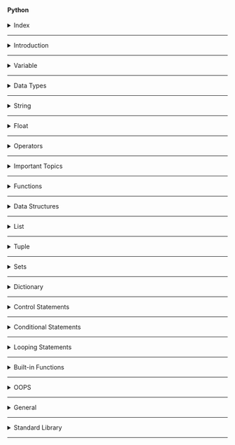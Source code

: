 #### Python

<details>
<summary>Index</summary>

### Index
* Introduction
* Variable
* Data Types
* String
* Float
* Operators
* Important Topics
* Functions
* Data Structures
* List
* Tuple
* Set
* Dictionary
* Control Statements
* Conditional Statements
* Looping Statements
* Built-in Functions
* OOPs
* General
* Standard Library
</details>

---

<details>
<summary>Introduction</summary>

### Introduction

##### Python
Python is an object-oriented programming language.  
we can create programs with minimal amount of code compare to the other programming languages like C++, Java. 

```Python 
print("Hello World")
```

* __Applications of Python__ : 
   - Web Applications
   - Artificial intelligence (AI)
   - Machine Learning (ML)
   - Backend Development, 
   - ...etc.

* __Features of Python__ :
   - Easy to Learn & Code
   - Open Source Programming Language
   - Object-Oriented Language
   - Dynamic Typed Language
   - Large Standard Library

##### Case sensitive
   - Python is case-sensitive language. 
   - It means uppercase letters and lowercase letters are different in Python.
   - Example : The __username__, __UserName__, and __userName__ are three different variables.


##### Comment
A __Comment__ is not executed.
Understanding the code easily after a long-term.


```Python 
# Single Line Comment

"""
Multiple Comment
Multiline Comment
"""

'''
Multiple Comment
Multiline Comment
'''

```

##### Output
```Python 
# print function => This is used to print the output
print("Hello World")   # Hello World
```

##### Input
```Python 
# input function => This is used to take input from the user

# user input always a string datatype
user_input = input()   # Hello World

# print function => This is used to print the output
print(user_input)   # Hello World
```

##### Dynamically Typed
* __Python__ is a dynamically typed language, which means there is no need to declare the type of a variable when we create it. Python itself checks and identifies the type of a variable based on the assigned value.

* Other programming languages like `C`, `C++`, `Java`, `Typescript`...etc are statically typed languages which means we must declare the type of the variable. we cannot change the data type of a variable during the execution of the program.

```Python 
x = 6
print(type(x))  # <class 'int'>

x = 'Ande Praveen' 
print(type(x))  # <class 'str'>
```

</details>

---

<details>
<summary>Variable</summary>

### Variable
Variables are like containers. we can use these containers to store data during program execution. we can mention a name for identify a particular container. So those named Containers are called variables. we can manipulate the data in the containers by reffering that variable name.

we can store different types of data in the containers. In programming languages, we have some categories in data.

Python supports various data types:
1. String 
2. Integer 
3. Float
4. Boolean
5. None

* we can assign a value to the variable with the help of assignment Operator( `=` ).

```Python 
my_variable = 10
```

values in the variables can be re-assigned.

```Python 
my_variable = 10
print(my_variable)  # 10

my_variable = "Ten"
print(my_variable)  # Ten
```

</details>

---

<details>
<summary>Data Types</summary>

### Datatypes
The datatype determines how the data can be used in the program.  
* For example, mathematical operations can be done on Integer and Float types of data.
1. String
2. Integer 
3. Float
4. Boolean
5. None

##### Datatype Checking
We can check datatype with `type()` built-in function.

```Python 
print((type(10)))  # <class 'int'>
```

##### String
A String is a stream of characters enclosed within quotes.

```Python 
my_string1 = "Hello World"
my_string2 ='some@example.com'
my_string3 ="1234"
```

##### Integer
Any number without a decimal point is called Integer datatype.  

`-3, -2, -1, 0, 1, 2, 3`

##### Float
Any number with a decimal point is called float datatype.

`3.14, 10.0, 0.5`

##### Boolean
If we have Only 2 possible options to select either `True` or `False`.  
python considered `True` and `False` are boolean values.

##### None
It is used to __no value__ or __nothing__.

```Python 
my_variable = None
```

##### Type Conversion
Converting the value from one datatype to another datatype is called Type Conversion.
* str()
* int()
* float()
* bool()
* list()
* tuple()
* set() 
* dict()

##### String to Integer
`int()` converts valid data of any type into integer.

```Python 
a = "5"
a = int(a)
print(type(a))  # <class 'int'>
print(a)  # 5
```

##### Integer to String
`str()` converts data of any type into a string.

```Python 
a = int(input())  # 2
b = int(input())  # 3
result = a + b
print("Sum: " + str(result))  # Sum: 5
```

##### Mutable vs Immutable
*  Immutable Data Types
   - values Cannot be modified after creation.		
   - Examples: `str`, `int`, `float`, `tuple`	
  
* Mutable Data Types
   - values Can be modified after creation also.
   - Examples: `list`, `set`, `dict`

##### Types of Variables
The scope of a variable is the region in which that variable can be accessed.
1. Local Variable
2. Global Variable

##### Local Variable 
If a variable is declared inside of a function then that type of variable is called Local Variable. 

we can access these Local Variables only within that particular block of code.

If the value of the local variable is modified in one function, then that changes are not reflected in another function.

we can convert a local variable to a global variable by using `global` keyword before the variable.

```Python 
def my_function():
    global my_variable
    my_variable = 10

# Call the function to set the value of my_variable
my_function()

# Now, you can print my_variable
print(my_variable)  # 10

```

##### Global Variables
If a variable is declared outside a function then that variable is called Global variable.

These Global Variables can be accessed at any part of the code including Functions also.

If the value of the global variable is modified inside a functionthen that changes are reflected in the rest of the program.

```Python 

global_variable = 10
print(global_variable)  # 10

```
</details>

---

<details>
<summary>String</summary>

### String 
A __String__ is a stream of characters enclosed within quotes.

##### String Methods
* Verification
   - `isdigit()`
   - `islower()`
   - `isupper()`
   - `isalpha()`
   - `isalnum()`
   - `startswith()`
   - `endswith()` 
* Conversion
   - `lower()`
   - `upper()`
   - `swapcase()`
* Updation
   - `strip()`
   - `replace()` 
   - `split()`
* Counting
  - `count()`
* Finding
  - `index()`  
    

##### __Verification__
##### isdigit()
Give `True` if all the characters in the string are digits. Otherwise, `False`.

```Python 
is_digit = "123".isdigit()
print(is_digit)  # True

is_digit = "123A".isdigit()
print(is_digit)  # False
```

##### islower()
Gives `True` if all letters in the string are in lowercase. Otherwise, `False` (If there is any uppercase letter).

```Python 
is_lower = "hello praveen@".islower()
print(is_lower)  # True

is_lower = "Hello Praveen@".islower()
print(is_lower)  # False
```

##### isupper()
Gives `True` if all letters in the string are in uppercase. Otherwise, `False` (If there is any lowercase letter).

```Python 
is_upper = "HELLO PRAVEEN!".isupper()
print(is_upper)  # True

is_upper = "Hello Praveen!".isupper()
print(is_upper)  # False
```

##### isalpha()
Gives `True` if all the characters in the string are only alphabet. Otherwise, `False` (lowercase or uppercase).

```Python 
is_alpha = "Praveen".isalpha()
print(is_alpha)  # True

is_alpha = "Praveen123@".isalpha()
print(is_alpha)  # False
```

##### isalnum()
Gives `True` if the string is alphanumeric (a letter or a number). Otherwise, `False`.

```Python 
is_alnum = "praveen123".isalnum()
print(is_alnum)  # True

is_alnum = "Praveen".isalnum()
print(is_alnum)  # True

is_alnum = "praveen123@".isalnum()
print(is_alnum)  # False
```

##### startswith()
Gives `True` if the string starts with the specified value. Otherwise, `False`.

```Python 
url = "https://www.google.com"
is_secure_url = url.startswith("https://")
print(is_secure_url)  # True
```

##### endswith()
Gives `True` if the string ends with the specified value. Otherwise, `False`.

```Python 
gmail_id = "example123@gmail.com"
is_gmail = "example@gmail.com".endswith("@gmail.com")
print(is_gmail)  # True
```

##### __Conversion__

##### lower()
Gives a new string by converting each letter of the given string to __lowercase__.

```Python 
name = "Ande Praveen"
lower_name = name.lower()
print(lower_name)  # ande praveen

name = "Ande Praveen@1"
lower_name = name.lower()
print(lower_name)  # ande praveen@1
```

##### upper()
Gives a new string by converting each letter of the given string to __uppercase__.

```Python 
name = "Ande Praveen"
upper_name = name.upper()
print(upper_name)  # ANDE PRAVEEN

name = "Ande Praveen@1"
upper_name = name.upper()
print(upper_name)  # ANDE PRAVEEN@1
```

##### swapcase()
Gives a new string after converting the uppercase letters to lowercase and vice-versa.

```Python 
swapped = "Ande Praveen".swapcase()
print(swapped)  # aNDE pRAVEEN
```

##### __Updation__

##### strip()
Removes all the leading and trailing spaces from a string.

```Python 
mobile = "  1234567890   "
mobile = mobile.strip()
print(mobile)  # 1234567890
```

```Python 
name = "Praveen."
name = name.strip(".")
print(name)  # Praveen
```

```Python 
name = ".,Praveen.,,  ."
name = name.strip(" ,.")
print(name)  # Praveen
```

##### replace()
Gives a new string after replacing all the occurences of the old string with the new string.

```Python 
sentence = "I am bad boy"
sentence = sentence.replace("bad", "good")
print(sentence)  # I am good boy
```

##### split() 
The `split()` splits a string into a list at every specified separator.If no separator is specified, the default separator is whitespace.

```Python 
nums = "1 2 3 4"
num_list = nums.split()
print(num_list)  # ['1', '2', '3', '4']  
```

```Python 
nums = "1,2,3,4"
num_list = nums.split(',')
print(num_list)  # ['1', '2', '3', '4'] 
```

##### __Counting__

##### count()
The `count()` method gives the number of times the specified string appears in the string.

```Python 
text = "Hello World"
letter_count = text.count("l")
print(letter_count)  # 3
```

##### __Finding__

##### index()
The `index()` method gives the index of first occurrence of the specified string.

```Python 
sentence = "I am very happy"
word_index = sentence.index("happy")  # 10
```

</details>

---

<details>
<summary>Float</summary>

### Float Methods

##### round()
`round()` Function Rounds the float value to the given number of decimal digits.

`rounded_number = round(number, digits)`

digits -> defines the number of decimal digits to be considered for rounding.

When digits not specified, the default value is 0.

```Python 
a = round(3.14159, 2)
print(a)  # 3.14

a = round(5.6777)
print(a)  # 6
```
</details>

---

<details>
<summary>Operators</summary>

### Operators

1. Assignment
   * `=`
2. Arithmetic
   * `+ - * /`
   * `%`  Modulus -> Remainder
   * `**` Exponent -> power
   * `//` Floor Division -> Quotient
3. Compound Assignment -> Assign to a Existed Variable
   * `+=   -=  *=   /=`
4. Conditionals
   * `==   !=   <   >   <=   >=`
5. Logical
   * The logical operators are used to perform logical operations on Boolean values. Gives `True` or `False` as a result.
     - `and` -> All the booleans are __True__
     - `or` -> Any one of the booleans is __True__
     - `not` -> It gives opposite of boolean

##### BODMAS
The standard order of evaluating an expression is __BODMAS__ rule.

1. Brackets (B)
1. Orders (O) -> Exponent
1. Division (D)
1. Multiplication (M)
1. Addition (A)
1. Subtraction (S)

`Expression: (5 * 2) + (3 * 4 + 4 / 2)`

* Step by Step Explanation
```Bash
(5 * 2) + (3 * 4 + 4 / 2)
(10) + (3 * 4 + 2)
(10) + (12 + 2)
(10) + (14)
24
```

</details>

---

<details>
<summary>Important Topics</summary>

### Important Topics
* Concatenation
* Repetition
* Indexing
* Membership Check
* String Format

##### Concatenation
Concatenation means Joining.  
we can do Concatenation with addition symbol `+`.
* String Concatenation is possible only with strings. 
* list concatenation is possible only with lists.

```Python 
# String Concatenation
a = "Hello" + " " + "World"
print(a)  # Hello World

# List Concatenation
list_a = [1, 2, 3]
list_b = [4, 5, 6]

final_list = list_a + list_b
print(final_list)  # [1, 2, 3, 4, 5, 6]
```

##### Repetition
we can do repetition with multiplication symbol `*`.

```Python 
# string repetition with '*' operator
a = "*" * 10
print(a)  # **********

# list repetition with '*' operator
a = [1, 2, 3] * 3
print(a)  # [1, 2, 3, 1, 2, 3, 1, 2, 3]
```

##### Indexing
Every Character/Item has two index values.
* Positive Indexing
   - Positive Index returns the nth character/Item from the start.
* Negative Indexing
   - Negative Index returns the nth character/Item from the end.

```Python 
# Indexing
# Index starts from 0

#  P  R  A  V  E  E  N
#  0  1  2  3  4  5  6  =>  Positive
# -7 -6 -5 -4 -3 -2 -1  =>  Negative

# String
my_name = "Ande Praveen"
print(my_name)  # Ande Praveen

# Positive Index
first_character = my_name[0]
print(first_character)  # A

# Negative Index
last_character = my_name[-1]
print(last_character)  # n

# List
numbers_list = [0, 1, 2, 3, 4, 5]
print(numbers_list)  # [0, 1, 2, 3, 4, 5]

# Positive Index
first_Item = numbers_list[0]
print(first_Item)  # 0

# Negative Index
last_item = numbers_list[-1]
print(last_item)  # 5
```

##### Membership Check
Membership gives `True` or `False`. 

```Python 
# Membership Check

"""
in
not in
"""

print("----string membership check-------")
word = "python"
is_part = "on" in word
print(is_part)  # True

word = "python"
is_part = "on" not in word
print(is_part)  # False

print("----list membership check-------")
my_list = [1, 2, 3, 4, 5]
is_part = 5 in my_list
print(is_part)  # True

my_list = [1, 2, 3, 4, 5]
is_part = 5 not in my_list
print(is_part)  # False

print("----tuple membership check-------")
my_tuple = (1, 2, 3, 4, 5)
is_part = 5 in my_tuple
print(is_part)  # True

print("-------")
my_tuple = (1, 2, 3, 4, 5)
is_part = 5 not in my_tuple
print(is_part)  # False

```

##### String Format
string formatting simplifies the concatenation.

```Python 
# string formatting

# without string formatting
name = "praveen"
age = 26
message = "my name is " + name + " and "+ " my age is " + str(age) + "."
print(message)   # my name is praveen and  my age is 26.

# with string formatting
name = "praveen"
age = 26
message = f"my name is {name} and my age is {age}."
print(message)  # my name is praveen and my age is 26.

```

##### Packing & Unpacking

```Python 

# Packing & Unpacking

"""
packing : 
In tuple packing, values separated by commas will be packed into a tuple.
"""
my_tuple = 1, 2, 3
print(my_tuple)  # (1, 2, 3)
print(type(my_tuple))  # <class 'tuple'>

a = 1,
print(a)  # (1,)
print(type(a))  # <class 'tuple'>

a, = 1,
print(a)  # 1
print(type(a))  # <class 'int'>


"""
unpacking :
values of any sequence can be directly assigned to variables.
number of variables in the left should match the length of sequence.
"""

my_tuple = ("R", "e", "d")
print(my_tuple)  # ('R', 'e', 'd')

# we must match the number of variable to number of items in sequence.
variable_1, variable_2, variable_3, = my_tuple
print(variable_1)  # R
print(variable_2)  # e
print(variable_3)  # d

```

##### Slicing

```Python 
# slicing

# String Slicing
# Obtaining a part of a string is called string slicing.

"""
variable_name[start_index:end_index]
starts from start_index and stops at end_index
end_index is not included in the slice
"""

string = "Hello World"
print(string)  # Hello World

print("-----string slicing-----")
sliced_part = string[6:11]
print(sliced_part)  # world

print("-----slicing to end------")
sliced_part = string[6:]
print(sliced_part)  # world

print("-----slicing from start------")
sliced_part = string[:5]
print(sliced_part)  # Hello

print("-------string slicing with negative indexing----")
sliced_part = string[-11:-6]
print(sliced_part)  # Hello

print("-------string slicing with Positive Indexing & Negative Indexing ----")
sliced_part = string[0:-6]
print(sliced_part)  # Hello

print("----reversing a string-------")
# -1 step will reverse the order of items in the string.
reversed_string = string[::-1]
print(reversed_string)  # dlroW olleH
```


```Python 

# Slicing
# List Slicing

numbers_list = [0, 1, 2, 3, 4, 5]
print(numbers_list)  # [0, 1, 2, 3, 4, 5]

print("------list slicing------")
sliced_part = numbers_list[1:3]
print(sliced_part)  # [1, 2]

print("-----slicing to end------")
sliced_part = numbers_list[3:]
print(sliced_part)  # [3, 4, 5]

print("-----slicing from start------")
sliced_part = numbers_list[:3]
print(sliced_part)  # [0, 1, 2]

print("------list slicing with negative indexing------")
sliced_part = numbers_list[-5:-1]
print(sliced_part)  # [1, 2, 3, 4]

print("------list slicing with Positive Indexing & Negative Indexing------")
sliced_part = numbers_list[1:-1]
print(sliced_part)  # [1, 2, 3, 4]

print("====== slicing with step size ======")

print("------slicing with positive step size-----")
# variable[start:end:positive_step]
sliced_part = numbers_list[1:5:2]
print(sliced_part)  # [1, 3]

print("----slicing with negative step size-------")
"""
variable[start:end:negative_step]
start index should be greater than end index.
start > end
"""
sliced_part = numbers_list[5:2:-1]
print(sliced_part)  # [5, 4, 3]

print("----reversing a list-------")
# -1 for step will reverse the order of items in the list.
reversed_list = numbers_list[::-1]
print(reversed_list)  # [1, 2, 3, 4, 5]

```

##### Case Style

```Python 
# case style

print("camelCase")  # camelCase
print("PascalCase")  # PascalCase
print("snake_case")  # snake_case

```

</details>

---

<details>
<summary>Functions</summary>

### Functions
A __Function__ is a block of reusable code to perform a specific action. Functions help us in using existing code without writing it every time when we need it. A Function is executed when calls it.

We can use the same code many times with different arguments, to produce different results.

A function can be defined using a keyword `def`. A function is uniquely identified by the function_name.

```python
# Function Definition
def greet():
    print("Hello")


# Function Calling
greet()  # Hello
greet()  # Hello
```

##### Function Arguments
We can pass values to a function using Arguments.

```Python 
# Function with Arguments

# Function Declaration
def greet(word):
    message = "Hello " + word
    print(message)


name = input()  # Praveen

# we can pass values to a function using an argument
# Function Calling
greet(word=name)  # Hello Praveen
```

```python
# Function declaration with return Keyword
def greet(word):
    return "Hello " + word


name = input()  # Praveen

output = greet(word=name)
print(output)  # Hello Praveen

```
##### Positional Arguments

```python
# Function declaration with return Keyword
def greet(greet, name):
    return greet + " " + name


my_greet = input()  # Hello
my_name = input()  # Praveen

output = greet(my_name, my_greet)
print(output)  # Hello Praveen

```

##### Providing default values
Default values indicate that the function argument will take that value if no argument value is passed during the function call.

```Python 
def greet(arg_1 = "Hi", arg_2 = "Ram"):
    print(arg_1 + " " + arg_2)


greeting = input()  # Hello
name = input()  # Teja

greet()  # Hi Ram
greet(greeting)  # Hello Ram
```

##### Recursion
A function calling itself is called Recursion.

```Python 
def factorial(n):  # Recursive Function
   if n == 1:  # Base Case
       return 1
   return n * factorial(n - 1)  # Recursion


num = int(input())  # 5
result = factorial(num)
print(result)  # 120
```

##### Lambda function 
A `lambda` function is an __anonymous__ function used for doing simple operations. __lambda__ functions can have any number of arguments, but can only have one expression.

The expression is executed and returned when the lambda function is called.
`lambda arguments: expression`

```Python 
mul = lambda x, y: x * y
print(mul(3, 7))  # 21
```

</details>

---

<details>
<summary>Data Structures</summary>

### Data Structures
Data Structures allow us to store and organize data efficiently.
This will allow us to easily access and perform operations on the data.

In Python, there are four built-in data structures :
* List
* Tuple
* Set
* Dictionary

1. Lists:
   - Ordered collection of data.
   - Mutable (can be modified after creation).
   - Enclosed within square brackets `[]`.
   - Example: `[1, 2, 3, 4, 5]`.
   - Allows duplicate elements.
   - Created using the `list()` function.

2. Tuples:
   - Ordered collection of data.
   - Immutable (cannot be modified after creation).
   - Enclosed within parentheses `()`.
   - Example: `(1, 2, 3, 4, 5)`.
   - Allows duplicate elements.
   - Created using the `tuple()` function.

3. Sets:
   - Unordered collection of data.
   - Mutable (can be modified after creation).
   - Enclosed within curly brackets `{}`.
   - Example: `{1, 2, 3, 4, 5}`.
   - Does not allow duplicate elements.
   - Created using the `set()` function.

4. Dictionaries:
   - Unordered collection of data that stores data in key-value pairs.
   - Mutable (can be modified after creation).
   - Enclosed within curly brackets `{}` in the form of key-value pairs.
   - Example: `{ 'a': 1, 'b': 2, 'c': 3, 'd': 4, 'e': 5 }`.
   - Does not allow duplicate keys.
   - Created using the `dict()` function.

</details>

---

<details>
<summary>List</summary>

### List
An Array holds an ordered collection of items.  
__List__ is the Mutable Data Structure.

![list](./Assets/04_Data_Structures/01_list/list.webp)

##### Creating a List
A List can be created by enclosing elements within [square] brackets where each item is separated by a comma.

```Python 
a = 2
list_a = [5, "Six", a, 8.2]

print(type(list_a))  # <class 'list'>
print(list_a)  # [5, "Six", a, 8.2]
```

##### List Methods

```Python 
# Data Structures
# list

"""
list methods:
-------------
append() => adds an element to the end of the list.
extend() => adds all the elements of the sequence to the end of the list.
insert() => element inserted to the list at specified index.

pop() => removes last element
remove() => removes the first matching element from the list
clear() => removes all the items from the list & it gives Empty List

index() => returns the index of first matching element from the list
count() => returns the number of elements with the specified value
len() => find number of items

sort() => arrange in ascending order
sorted() => it creates a new sorted list

join() => The `join()` takes all the items in a sequence of strings and joins them into one string.
` 
==============
"""

print("-----append()--------")
# my_list.append(value)
# adds an element to the end of the list.

my_list = [1, 2, 3, 4, 5]
print(my_list)  # [1, 2, 3, 4, 5]
add_element = "six"
my_list.append(add_element)
print(my_list)  # [1, 2, 3, 4, 5, 'six']

print("-------")

my_list = [1, 2, 3, 4, 5]
print(my_list)  # [1, 2, 3, 4, 5]
add_list = ["six", "seven"]
my_list.append(add_list)
print(my_list)  # [1, 2, 3, 4, 5, ['six', 'seven']]


print("-----extend()------")
# list_a.extend(list_b)
# adds all the elements of the sequence to the end of the list.

list_a = [1, 2, 3]
list_b = ["four", "five", "six"]
print(list_a)  # [1, 2, 3]
list_a.extend(list_b)
print(list_a)  # [1, 2, 3, 'four', 'five', 'six']

print("----insert()-----")
# my_list.insert(index, value)
# element inserted to the list at specified index.
my_list = [1, 2, 3, 4, 5]
print(my_list)  # [1, 2, 3, 4, 5]
add_element = "six"
my_list.insert(3, add_element)
print(my_list)  # [1, 2, 3, 'six', 4, 5]


print("-----pop()------")
# my_list.pop()
# removes last element and returns last element.
my_list = [1, 2, 3, 4, 5]
print(my_list)  # [1, 2, 3, 4, 5]
last_item = my_list.pop()
print(last_item)  # 5
print(my_list)  # [1, 2, 3, 4]

print("-----remove()------")
# my_list.remove(value)
# removes the first matching element from the list
my_list = [1, 2, 3, 2, 5]
print(my_list)  # [1, 2, 3, 2, 5]
my_list.remove(2)
print(my_list)  # [1, 3, 2, 5]



print("-----clear()-------")
# my_list.clear()
# removes all the items from the list
# it gives an empty list
my_list = [1, 2, 3, 4, 5]
print(my_list)  # [1, 2, 3, 4, 5]
my_list.clear()
print(my_list)  # []

print("------index()---")
# my_list.index(value)
# returns the index of first matching element from the list
my_list = [1, 2, 3, 3, 5]
print(my_list)  # [1, 2, 3, 3, 5]
index = my_list.index(3)
print(index)  # 2

print("-----count()--------")
# my_list.count(value)
# returns the number of elements with the specified value
my_list = [1, 2, 3, 3, 5]
print(my_list)  # [1, 2, 3, 3, 5]
counting = my_list.count(3)
print(counting)  # 2

print("---sort()------")
# my_list.sort()
# arrange in ascending order
my_list = [1, 4, 2, 8, 4, 6, 5]
print(my_list)  # [1, 4, 2, 8, 4, 6, 5]
my_list.sort()  # sort modifies the list
print(my_list)  # [1, 2, 4, 4, 5, 6, 8]

print("------sorted()-----")
# sorted() is a function
# it creates a new sorted list
my_list = [1, 4, 2, 8, 4, 6, 5]
print(my_list)  # [1, 4, 2, 8, 4, 6, 5]
sorted_list = sorted(my_list)
print(sorted_list)  # [1, 2, 4, 4, 5, 6, 8]
print(my_list)  # [1, 4, 2, 8, 4, 6, 5]

print("-----copy of list--------")
my_list = [1, 2, 3, 4, 5]
print(my_list)  # [1, 2, 3, 4, 5]
print(id(my_list))  # 2143112213184
copy_list = my_list.copy()
print(copy_list)  # [1, 2, 3, 4, 5]
print(id(copy_list))  # 2143112510720

print("----")
my_list = [1, 2, 3, 4, 5]
print(my_list)  # [1, 2, 3, 4, 5]
print(id(my_list))   # 2143112147392
copy_list = my_list.copy()
copy_list[0] = 0
my_list[4] = 7
print(my_list)  # [1, 2, 3, 4, 7]
print(copy_list)  # [0, 2, 3, 4, 5]
print(id(copy_list))  # 2143112213184

print("====================")
```

```Python 
# Data Structures
# List


"""
list holds an ordered sequence of items.
list is a mutable

"""

print("-----converting to list-------")
# list(sequence)
# takes a sequence and converts it into list
name = "praveen"
print(name)  # praveen
characters_list = list(name)
print(characters_list)  # ['p', 'r', 'a', 'v', 'e', 'e', 'n']

print("----list item updation-------")
# mylist[index] = value
my_list = [0, 1, 2, 3, 4, 5]
print(my_list)  # [0, 1, 2, 3, 4, 5]
my_list[3] = "Three"
print(my_list)  # [0, 1, 2, 'Three', 4, 5]


print("----length of list-------")
list_length = len(my_list)
print(list_length)  # 6
```

##### join() 
The `join()` takes all the items in a sequence of strings and joins them into one string.

`sentence = "joiner".join(sequence)`

```Python 
list_a = ['Python', 'is', 'a', 'programming', 'language']
string_a = " ".join(list_a)
print(string_a)  # Python is a programming language
```

##### reverse a List
Reversing a list using `reverse()` method

The `reverse()` method can be used to reverse a List. It updates the original list.

```Python 
week_days = ['Monday', 'Tuesday', 'Wednesday']
week_days.reverse()

print(week_days)  # ['Wednesday', 'Tuesday', 'Monday']
```

##### Remove
remove is a method that is used to remove the first occurrence of a specified value from a list. If the specified value is not found, it raises a ValueError.

```Python 
list = [1, 2, 3, 2]
list.remove(2)

print(list) # [1,3,2]
```


```Python 
# remove all 2's
my_list = [1, 2, 3, 2, 5]

while 2 in my_list:
    my_list.remove(2)

print(my_list)  # [1,3,5]
```

##### del 
we can delete a variable.  
`del` is a statement that is used to delete an item at a specific index from a list. If the specified index does not exist, it raises an IndexError. 
```Python 
my_list = [1, 2, 3, 2]
del my_list[1]

del my_list

```

It is recommended to use `remove` when you want to remove an item by its value and `del` when you want to remove an item by its index.

##### Shallow Copy
A shallow `copy` creates a new object which stores the reference of the original elements.

```Python 

original_list = [1, 2, 3, 4, 5]

# Copy Method
shallow_copy = original_list.copy()

# Slicing
shallow_copy = original_list[:]

# List Constructor
shallow_copy = list(original_list)

```

##### Deep Copy
A `deepcopy` creates a new object and recursively adds the copies of nested objects present in the original elements. 

```Python 
from copy import copy, deepcopy

original_list = [1, [2, 3], 4]

shallow_copy = copy(original_list)
deep_copy = deepcopy(original_list)

# Modify the shallow copy
shallow_copy[0] = 100
shallow_copy[1][0] = 200

# Modify the deep copy
deep_copy[0] = 1000
deep_copy[1][0] = 2000

print(original_list)  # [100, [200, 3], 4]
print(shallow_copy)  # [100, [200, 3], 4]
print(deep_copy)     # [1000, [2000, 3], 4]

```
</details>

---

<details>
<summary>Tuple</summary>

### Tuple
A __tuple__ holds an ordered collection of items. A tuple is an immutable object, i.e. we cannot change the items of the tuple after creation. we can use Read-Only purpose.

##### Creating a Tuple
* Created by enclosing elements within (round) brackets.
* Each item is separated by a comma.

```Python 
# Data Structures
# tuples

"""
It holds an ordered sequence of items.
tuple is immutable object.
tuples doesn't support modification.
we can use the tuple items.

operations done on tuples :
 len()
 iterating
 slicing
 extended slicing
"""

print("----creating a tuple-------")
# create a tuple by enclosing within (round) brackets.
# brackets are optional while creating tuples.
a = "variable"
my_tuple = (a, 1, 2.43, "three", True)
print(my_tuple)  # ('variable', 1, 2.43, 'three', True)
print(type(my_tuple))  # <class 'tuple'>

print("---single item tuple-----")
my_tuple = (26,)
print(my_tuple)  # (26,)
print(type(my_tuple))  # <class 'tuple'>

print("---accessing tuple elements-----")
# accessing tuple elements is also similar to string and list accessing.
my_tuple = (a, 1, 2.43, "three", True)
print(my_tuple[3])  # three

print("---tuples doesn't support modification----")
my_tuple = (a, 1, 2.43, "three", True)
# my_tuple[3] = "four"  # Tuples don't support item assignment


print("------converting string to tuple-------")
# tuple(sequence)
color = "Red"
print(color)  # Red
color_tuple = tuple(color)
print(color_tuple)  # ('R', 'e', 'd')


print("------converting list to tuple-------")
my_list = [1, 2.43, "three", True]
print(my_list)  # [1, 2.43, 'three', True]
my_tuple = tuple(my_list)
print(my_tuple)  # (1, 2.43, 'three', True)

print("==================")

```
</details>

---

<details>
<summary>Sets</summary>

### Sets 
Sets are the unordered collection of items.  
* Sets contain unique elements (no duplicates)
* Set is mutable data structure.

##### Creating a Set
- Created by enclosing elements within `{curly}` brackets.
- Each item is separated by a comma.
- Set items need not be in the same order as defined.

```Python 
a = 2
set_a = {5, "Six", a, 8.2}
print(type(set_a))  # <class 'set'>
print(set_a)  # {5, "Six", 2, 8.2}
```

```Python 
set_a = {"a", "b", "c", "a"}
print(set_a)  # {'b', 'a', 'c'}  # set removes the duplicates
```

```Python 
# Datastructures
# set

"""
unordered collections of items
every set element is unique.
every set element must be immutable.
As `list` is mutable, Set cannot have list as an item.
set contains unique elements.
"""

print("----creating a set --------")
# A set is created by enclosing elements within `{curly}` brackets.
# Each item is separated by a comma.
variable = 26
my_set = {variable, 1, 3.14, "string", True}
# set items are unordered items.
print(my_set)  # {1, 26, 3.14, 'string'}
print(type(my_set))  # <class 'set'>

print("---set items are unique items-----")
# set contains unique elements.
# no duplicate items
# set removes the duplicate elements.
my_set = {1, 2, 2, 3, 3, 3}
print(my_set)  # {1, 2, 3}

print("-------immutable items----")
# my_set = {1,  2, [3, 4]}  # Error
# print(my_set)

my_set = {1,  2, (2, 4)}  # No Error
print(my_set)  # {1, 2, (2, 4)}

print("-----creating empty set-----")
empty_set = set()
print(empty_set)  # set()
print(type(empty_set))  # <class 'set'>

print("------converting to set-----")
# set(sequence) takes any sequence as argument and converts to set, avoiding duplicates.
print("-----list to set-----")
my_list = [1, 2, 2, 3, 3, 3, 4, 4, 4, 4]
print(my_list)  # [1, 2, 2, 3, 3, 3, 4, 4, 4, 4]
print(type(my_list))  # <class 'list'>

my_set = set(my_list)
print(my_set)  # {1, 2, 3, 4}
print(type(my_set))  # <class 'set'>

print("-----string to set-----")

string = "apple"
print(string)  # apple
print(type(string))  # <class 'str'>

my_set = set(string)
print(my_set)  # {'a', 'l', 'e', 'p'}
print(type(my_set))  # <class 'set'>

print("-----tuple to set-----")
my_tuple = (1, 2, 2, 3, 3, 3, 4, 4, 4, 4)
print(my_tuple)  # (1, 2, 2, 3, 3, 3, 4, 4, 4, 4)
print(type(my_tuple))  # <class 'tuple'>

my_set = set(my_tuple)
print(my_set)  # {1, 2, 3, 4}
print(type(my_set))  # <class 'set'>

print("------accessing items--------")
# as sets are unordered, we cannot access or change an item of a set.
# we cannot do indexing and slicing

print("=========== set methods ==========")

'''
add()
update()
discard()
remove()
'''

print("---adding items------")

print("-----adding single item------")
# adds the item to the set, if  the item is not present already.
# my_set.add(value)
my_set = {1, 2, 3, 4}
print(my_set)  # {1, 2, 3, 4}
add_item = 5
my_set.add(add_item)
print(my_set)  # {1, 2, 3, 4, 5}

print("----------adding multiple items----------")
# add multiple items to the set.
# my_set.update(sequence)
my_set = {1, 2, 3, 4}
print(my_set)  # {1, 2, 3, 4}
add_list = [5, 6, 7, 7, 7, 6]
my_set.update(add_list)
print(my_set)  # {1, 2, 3, 4, 5, 6, 7}


print("-------removing a specific item--------")
print("----discard()-----")
# takes a single value and removes if present.
# if not present gives No error
# my_set.discard(value)
my_set = {1, 2, 3, 4, 5, 6, 7}
print(my_set)  # {1, 2, 3, 4, 5, 6, 7}
remove_item = 3
my_set.discard(remove_item)
print(my_set)  # {1, 2, 4, 5, 6, 7}

print("-------remove()-------")
# takes a single value and removes if present.
# if not present gives an error
# my_set.remove(value)
my_set = {1, 2, 3, 4, 5, 6, 7}
print(my_set)  # {1, 2, 3, 4, 5, 6, 7}
remove_item = 3
my_set.remove(remove_item)
# remove_item = 8
# my_set.remove(remove_item) # gives an error
print(my_set)  # {1, 2, 4, 5, 6, 7}


print("-------operations on sets-----")
# clear
# len
# membership check

print("----membership check------")
my_set = {1, 2, 3, 4, 5, 6, 7}
print(my_set)  # {1, 2, 3, 4, 5, 6, 7}
is_part = 3 in my_set
print(is_part)  # True
is_part = 8 in my_set
print(is_part)  # False

```

##### Set Operations

```Python 
# Data structures
# set

print("-----set operations-------")
"""
union  => |
intersection => &
difference => -
symmetric_difference => ^
"""

print("------union-----")
# union of two sets is a set containing all elements of both sets.
# set_a | set_b
# set_a.union(sequence)
print("-----|--------")
set_a = {1, 2, 3, 4}
set_b = {3, 4, 5, 6}
union_set = set_a | set_b
print(union_set)  # {1, 2, 3, 4, 5, 6}

print("-----union()--------")
# union() converts sequence to a set, and performs the union.
set_a = {1, 2, 3, 4}
set_b = [3, 4, 5, 6]
union_set = set_a.union(set_b)
print(union_set)  # {1, 2, 3, 4, 5, 6}

print("----intersection------")
# intersection of two sets is a set containing common elements of both sets.
# set_a & sety_b
# set_a.intersection(sequence)
print("---------&--------")
set_a = {1, 2, 3, 4}
set_b = {3, 4, 5, 6}
common_set = set_a & set_b
print(common_set)  # {3, 4}

print("-----intersection()--------")
# intersection() converts sequence to a set, and performs the union.
set_a = {1, 2, 3, 4}
set_b = [3, 4, 5, 6]
common_set = set_a.intersection(set_b)
print(common_set)  # {3, 4}

print("-------difference------")
# difference of two sets is a set containing all the elements in the first set but not second.
# set_a - sety_b
# set_a.difference(sequence)
print("--------- - --------")
set_a = {1, 2, 3, 4}
set_b = {3, 4, 5, 6}
difference_set = set_a - set_b
print(difference_set)  # {1, 2}

print("-----difference()--------")
# difference() converts sequence to a set, and performs the difference.
set_a = {1, 2, 3, 4}
set_b = [3, 4, 5, 6]
difference_set = set_a.difference(set_b)
print(difference_set)  # {1, 2}

print("-----symmetric_difference------")
# symmetric_difference of two sets is a set containing all elements which are not common to both sets.
# set_a ^ sety_b
# set_a.symmetric_difference(sequence)

print("--------- ^ --------")
set_a = {1, 2, 3, 4}
set_b = {3, 4, 5, 6}
symmetric_difference_set = set_a ^ set_b
print(symmetric_difference_set)  # {1, 2, 5, 6}

print("-----symmetric_difference()--------")
# symmetric_difference() converts sequence to a set, and performs the symmetric_difference.
set_a = {1, 2, 3, 4}
set_b = [3, 4, 5, 6]
symmetric_difference_set = set_a.symmetric_difference(set_b)
print(symmetric_difference_set)  # {1, 2, 5, 6}


print("-------set comparisons------")
# set comparisons are used to validate whether one set is fully exists within another.
# issubset()
# issuperset()
# isdisjoint()

print("-------subset--------")
# set_2.issubset(set_1)
# It returns True if all elements of second set are in  first set, else False.

set_1 = {1, 2, 3, 4, 5}
set_2 = {1, 2}
is_subset = set_2.issubset(set_1)
print(is_subset)  # True

print("-------superset--------")
# set_1.issuperset(set_2)
# It returns True if all elements of second set are in  first set, else False.

set_2 = {1, 2, 3, 4, 5}
set_1 = {1, 2}
is_superset = set_2.issuperset(set_1)
print(is_superset)  # True

print("-------disjoint--------")
# set_1.isdisjoint(set_2)
# It returns True when no common elements, else False.

set_1 = {1, 2, 3, 4}
set_2 = {5, 6, 7, 8}
is_disjoint = set_2.isdisjoint(set_1)
print(is_disjoint)  # True

set_1 = {1, 2, 3, 4, 5}
set_2 = {5, 6, 7, 8}
is_disjoint = set_2.isdisjoint(set_1)
print(is_disjoint)  # False

print("=================")

```

</details>

---

<details>
<summary>Dictionary</summary>

### Dictionary
A Dictionary is an unordered collection of items. Every dictionary item is a __Key-Value__ pair.  

##### create a Dictionary:  
* A dictionary is created by enclosing items within `{curly}` brackets.
* Each item in the dictionary has a Key-Value pair separated by a comma.

```Python 
dict_a = {
  "name": "Teja",
  "age": 15
}
```

```Python 
# Data structures
# dictionaries

"""
unordered collection of items
every dictionary item is a key-value pair.
"""

print("-------creating a dictionary-----")
# dictionary is created by enclosing items within {curly} brackets.
# each item in dictionary has a key-value pair separated by a comma.

my_dictionary = {"name": "praveen",
                 "age": 26,
                 "gmail": "praveenande84@gmail.com"}
print(my_dictionary)  # {'name': 'praveen', 'age': 26, 'gmail': 'praveenande84@gmail.com'}
print(type(my_dictionary))  # <class 'dict'>

print("---immutable keys---")
# dictionary keys must be immutable and must be unique.
# values can be any datatype and can repeat.

print("---creating empty dictionary-----")
empty_dictionary = {}
print(empty_dictionary)  # {}
print(type(empty_dictionary))  # <class 'dict'>

print("---------")
empty_dictionary = dict()
print(empty_dictionary)  # {}
print(type(empty_dictionary))  # <class 'dict'>

print("------accessing dictionary items------")
# to access the items in dictionary, we use [square] bracket along with the key to obtain its value.

print("-----accessing items----")
print("----get()----")
# The get() method returns None if the key is not found.
# my_dictionary.get("key")
my_dictionary = {"name": "praveen",
                 "age": 26,
                 "gmail": "praveenande84@gmail.com"}
print(my_dictionary)  # {'name': 'praveen', 'age': 26, 'gmail': 'praveenande84@gmail.com'}
print(my_dictionary.get("salary"))  # None

print("-----use [square] brackets-----")
# when we use the square brackets [] to access the key-value, keyError is raised in case key is not found in the dictionary.
my_dictionary = {"name": "praveen",
                 "age": 26,
                 "gmail": "praveenande84@gmail.com"}
print(my_dictionary)  # {'name': 'praveen', 'age': 26, 'gmail': 'praveenande84@gmail.com'}
# print(my_dictionary["salary"]) # KeyError: 'salary'
print(my_dictionary["name"])  # praveen

print("----membership check-------")
# check if the given key exists
my_dictionary = {"name": "praveen",
                 "age": 26,
                 "gmail": "praveenande84@gmail.com"}
print(my_dictionary)  # {'name': 'praveen', 'age': 26, 'gmail': 'praveenande84@gmail.com'}
result = "name" in my_dictionary
print(result)  # True

print("------operations on dictionary-------")
# we can update a dictionary :
# 1) Adding a key-value pair
# 2) modifying existing items
# 3) deleting existing items

print("-----adding a key-value pair------")
# my_dictionary["key"] = value
my_dictionary = {"name": "praveen",
                 "age": 26,
                 "gmail": "praveenande84@gmail.com"}
print(my_dictionary)  # {'name': 'praveen', 'age': 26, 'gmail': 'praveenande84@gmail.com'}
my_dictionary["salary"] = 83000
print(my_dictionary)  # {'name': 'praveen', 'age': 26, 'gmail': 'praveenande84@gmail.com', 'salary': 83000}


print("---------modifying existing items-------")
# as dictionaries are mutable, we can modify the values of the keys.
my_dictionary = {"name": "praveen",
                 "age": 26,
                 "gmail": "praveenande84@gmail.com"}
print(my_dictionary)  # {'name': 'praveen', 'age': 26, 'gmail': 'praveenande84@gmail.com'}
my_dictionary["age"] = 24
print(my_dictionary)  # {'name': 'praveen', 'age': 24, 'gmail': 'praveenande84@gmail.com'}


print("----deleting an existing items---------")
# we can use del keyword to remove individual items or the entire dictionary itself.
my_dictionary = {"name": "praveen",
                 "age": 26,
                 "gmail": "praveenande84@gmail.com"}
print(my_dictionary)  # {'name': 'praveen', 'age': 26, 'gmail': 'praveenande84@gmail.com'}
del my_dictionary["gmail"]
print(my_dictionary)  # {'name': 'praveen', 'age': 26}

print("-------dictionary views------")
print("------dictionary methods---------")
# keys()
# value()
# items()

print("-----keys------")
# my_dictionary.keys()
# keys() method returns a view object that displays a list of all the keys in the dictionary.
my_dictionary = {"name": "praveen",
                 "age": 26,
                 "gmail": "praveenande84@gmail.com"}
print(my_dictionary)  # {'name': 'praveen', 'age': 26, 'gmail': 'praveenande84@gmail.com'}
print(my_dictionary.keys())  # dict_keys(['name', 'age', 'gmail'])


print("-----values------")
# my_dictionary.values()
# values() method returns a view object that displays a list of all the values in the dictionary.
my_dictionary = {"name": "praveen",
                 "age": 26,
                 "gmail": "praveenande84@gmail.com"}
print(my_dictionary)  # {'name': 'praveen', 'age': 26, 'gmail': 'praveenande84@gmail.com'}
print(my_dictionary.values())  # dict_values(['praveen', 26, 'praveenande84@gmail.com'])


print("-----items------")
# my_dictionary.items()
# items() method returns a view object that displays a list of dictionary's key-value tuple pairs.
my_dictionary = {"name": "praveen",
                 "age": 26,
                 "gmail": "praveenande84@gmail.com"}
print(my_dictionary)  # {'name': 'praveen', 'age': 26, 'gmail': 'praveenande84@gmail.com'}
print(my_dictionary.items())  # dict_items([('name', 'praveen'), ('age', 26), ('gmail', 'praveenande84@gmail.com')])


print("----iterating over dictionary views------")
my_dictionary = {"name": "praveen",
                 "age": 26,
                 "gmail": "praveenande84@gmail.com"}

for key in my_dictionary.keys():
    print(key)

print("-----dictionary to list-----")
my_dictionary = {"name": "praveen",
                 "age": 26,
                 "gmail": "praveenande84@gmail.com"}
print(my_dictionary)  # {'name': 'praveen', 'age': 26, 'gmail': 'praveenande84@gmail.com'}
keys_list = list(my_dictionary.keys())
print(keys_list)  # ['name', 'age', 'gmail']
values_list = list(my_dictionary.values())
print(values_list)  # ['praveen', 26, 'praveenande84@gmail.com']
items_list = list(my_dictionary.items())
print(items_list)  # [('name', 'praveen'), ('age', 26), ('gmail', 'praveenande84@gmail.com')]


print("-----dictionary view objects---")
# keys(), values(), items() are called dictionary views as they provide a dynamic view on the dictionary's items.
my_dictionary = {"name": "praveen",
                 "age": 26,
                 "gmail": "praveenande84@gmail.com"}

print(my_dictionary)  # {'name': 'praveen', 'age': 26, 'gmail': 'praveenande84@gmail.com'}
keys_view = my_dictionary.keys()
print(keys_view)  # dict_keys(['name', 'age', 'gmail'])
my_dictionary["salary"] = 86000
print(keys_view)  # dict_keys(['name', 'age', 'gmail', 'salary'])


print("----converting to dictionary------")
# dict(sequence)  takes any number of key-value pairs and converts to dictionary.

my_list = [('name', 'praveen'),
           ['age', 26],
           ('gmail', 'praveenande84@gmail.com'),
           ['salary', 86000]]
print(my_list)  # [('name', 'praveen'), ['age', 26], ('gmail', 'praveenande84@gmail.com'), ['salary', 86000]]
print(type(my_list))  # <class 'list'>

my_dictionary = dict(my_list)
print(my_dictionary)  # {'name': 'praveen', 'age': 26, 'gmail': 'praveenande84@gmail.com', 'salary': 86000}
print(type(my_dictionary))  # <class 'dict'>


print("--------dictionary keys must be mutable----")
# string => "name"
# integer => 26
# float => 3.14
# tuple => (1, 2)


print("-------working with dictionary------")
print("----dictionary methods-----")
# copy()
# get()
# update()


print("-----copy of dictionary----")
my_dictionary = {"name": "praveen",
                 "age": 26,
                 "gmail": "praveenande84@gmail.com"}

copy_dictionary = my_dictionary.copy()

print(id(my_dictionary))  # 1985503557888
print(id(copy_dictionary))  # 1985504018560


print("-----update of dictionary----")
# We can combine two dictionaries using update() method.

dict_1 = {'a': 1, 'b': 2}
dict_2 = {'c': 3, 'd': 4}

dict_1.update(dict_2)
print(dict_1)  # {'a': 1, 'b': 2, 'c': 3, 'd' : 4}


print("-----operations on dictionaries-----")
# len
# clear
# membership check

print("-----membership check-----")
my_dictionary = {"name": "praveen",
                 "age": 26,
                 "gmail": "praveenande84@gmail.com"}
print(my_dictionary)  # {'name': 'praveen', 'age': 26, 'gmail': 'praveenande84@gmail.com'}
if "name" in my_dictionary:
    print(True)
else:
    print(False)

my_dictionary.clear()
print(my_dictionary)  # {}


print("----iterating-------")
# we cannot add or remove dictionary keys while iterating the dictionary.
my_dictionary = {"name": "praveen",
                 "age": 26,
                 "gmail": "praveenande84@gmail.com"}
print(my_dictionary)  # {'name': 'praveen', 'age': 26, 'gmail': 'praveenande84@gmail.com'}

for key in my_dictionary.keys():
    if key == "name":
        #  del my_dictionary[key]
        pass
print(my_dictionary)  # {'name': 'praveen', 'age': 26, 'gmail': 'praveenande84@gmail.com'}

print("===================")

```

</details>

---

<details>
<summary>Control Statements</summary>

### Control Statements
1. Conditional Statements
2. Looping Statements
</details>

---
<details>
<summary>Conditional Statements</summary>

### Conditional Statements
The Conditional Statement allows you to execute a block of code based on a condition.
1. if
2. elif
3. else


* __if__
   - The Conditional Statement allows you to execute a block of code only when a specific condition is True.
   ![if statement](./Assets/02_Conditional_Statements/if.jpg)  


   ```Python 
   # Conditional Statements
   # if condition
   age = 27
   if (age < 30):
      print("Yes, His age is below 30 years")  # Yes, His age is below 30 years
   ```
* __if-else__
   - When `If-Else` conditional statement is used, the Else block of code executes if the `if` condition is `False`.
   ![if-else statement](./Assets/02_Conditional_Statements/if-else.jpg)  

   ```Python 
      
   # Conditional Statements
   # if-else condition

   age = 35

   if (age < 30):
      print("Yes, His age is below 30 years")

  else:
      print("Yes, His age is above 30 years")  # Yes, His age is above 30 years
   ```

* __if-elif-else__
   - Incase `if` condition is not satisfy then `elif` condition will be checked. 
    
   - ![elif](./Assets/02_Conditional_Statements/if-elif-else.PNG)

```Python 
   # Conditional Statements

#elif condition

condition_1 = True
condition_2 = True
condition_3 = True

if (condition_1):
    print("Yes, Condition 1 is True")  # Yes, Condition 1 is True
elif (condition_2):
    print("Yes, Condition 2 is True")
elif (condition_3):
    print("Yes, Condition 3 is True")
else:
    print("All conditions are False")
``` 

</details>

---

<details>
<summary>Looping Statements</summary>

### Looping Statements
Loops allow us to execute a block of code several times. 

The loops in Python are:
* While Loop
* For Loop

##### while Loop
While loop allows us to execute a block of code several times as long as the condition is `True`.

![while loop](./Assets/03_looping_statements/while.jpg)
```Python 

# while
output = 0
counter = 0  # initialization
while counter < 3:  # termination_condition
    output = output + 1  # block of code
    print(output)
    counter += 1  # Updation

print("End")

```

```Bash 
2
End
```

An infinite loop occurs when the condition always evaluates to `True` i.e. incorrect termination condition.

```Python  
a = 10
while a > 3:
    a = a + 1
    print(a)  # Infinity Loop
```

##### do-while loop in python
In Python, we can create a __do-while__ loop by using the while loop to achieve similar behavior.

```Python 
i = 1

while True:
    print(i)
    i = i + 1
    if(i > 3):
        break
```

##### for Loop
The `for` statement iterates over each item of a sequence, then execute a block of code.

![for Loop](./Assets/03_looping_statements/for.jpg)

* The sequence of Characters (string)
* The sequence of numbers, etc.

```Python 
word = "Python"
for each_char in word:
    print(each_char)
```

```Bash 
P
y
t
h
o
n
```

##### Nested Loops
An inner loop within the repeating block of an outer loop is called Nested Loop.

The Inner Loop will be executed one time for each iteration of the Outer Loop.
![Nested Loop](./Assets/03_looping_statements/nested_loop.jpg)

```python
for i in range(2):
  print("Outer: " + str(i))
  for j in range(2):
    print("  Inner: " + str(j))
```

```Bash 
Outer: 0
  Inner: 0
  Inner: 1
Outer: 1
  Inner: 0
  Inner: 1
```

##### break statement
break statement gets executed and stops the execution of the loop further.

![Break Statement](./Assets/03_looping_statements/break1.jpg)  

Generally, `break` is used to exit a loop when a condition is satisfied.

![Break Statement](./Assets/03_looping_statements/break2.jpg)

```Python  
for counter in range(5):
    if counter == 2:
        break
    print(counter)
print("END")
```

```Bash 
0
1
2
END
```

##### continue
The `continue` statement makes the program skip the remaining statements in the current iteration and begin the next iteration.

![Continue Statement](./Assets/03_looping_statements/continue1.jpg)

Generally, continue is used to skip the remaining statements in the current iteration when a condition is satisfied.

![Continue Statement](./Assets/03_looping_statements/continue2.jpg)


```Python 
for counter in range(5):
    if counter == 2:  # when this condition is satisfied skip the remaining statements in the current iteration.
        continue
    print(counter)
print("END")
```

##### pass
Generally it used when we have to test the code before writing the complete code. When it is executed, nothing happens.  

pass is used to create empty loops or empty conditional statements.

![pass statemen](./Assets/03_looping_statements/pass1.jpg)  

![pass statement](./Assets/03_looping_statements/pass2.jpg)

```Python 
for counter in range(5):
    if counter < 5:
        pass
    for i in range(4):
        pass
```

</details>

---

<details>
<summary>Built-in Functions</summary>

### Built-in Functions
* len() 
* round()
* id()
* min()
* max()
* sum()
* sorted()
* range()
* reversed()
* all
* any
* enumarate
* ord() => unicode
* chr


##### len()
It returns the length of a __string__ or a __sequence__.

```Python 
# len() => length

"""
len(sequence)
len function returns the number of character in a given string.
len function returns the number of items in a given sequence.
"""

string = "Ande Praveen"
string_length = len(string)
print(string_length)  # 12


my_list = [1, 2, 3, 4, 5]
my_list_length = len(my_list)
print(my_list_length)  # 5
```

##### round()
Rounds the float value to the given number of decimal digits.

```Python 
# Built-in-Functions
# round

"""
round(number, digits)  Rounds the float value to the given number of decimal digits.
digits -> define the number of decimal digits to be considered for rounding.
when not specified default is 0.
"""

a = round(3.14, 1)
print(a)  # 3.1

a = round(3.14)
print(a)  # 3

a = round(9.8)
print(a)  # 10 

```

##### id

```Python 
# Built-in-Functions
# id

"""
unique id

Identity of an object address
this unique id can be different for each time you run the program.
"""

age = 26
print(id(age))  # 2021481710608

print("-------")
list_a = [1, 2, 3, 4]
print(id(list_a))  # 2021483079552

print("-----")

list_a = [1, 2, 3, 4]
list_b = list_a
print(id(list_a))  # 2021483384192
print(id(list_b))  # 2021483384192
print(id(list_a) == id(list_b))  # True

list_b[3] = "four"
print("list a : " + str(list_a))  # list a : [1, 2, 3, 'four']
print("list b : " + str(list_b))  # list b : [1, 2, 3, 'four']

```

##### min()

```Python
# Built-in-Functions
# min

"""
min function returns the smallest item in a sequence
smallest of two or more arguments
min(sequence)
"""

smallest = min(3, 5, 6, 7, 2)
print(smallest)  # 2
print("------")

smallest = min([3, 5, 6, 7, 2])
print(smallest)  # 2
print("---------")

# strings are compared character by character using unicode values
smallest = min("python", "java")
print(smallest)  # java

print("=================")
```

##### max()

```Python 
# Built-in-Functions
# max

"""
max function returns the largest item in a sequence
largest of two or more arguments
max(sequence)
this is same as min function
"""

largest = max(3, 5, 6, 7, 2)
print(largest)  # 7

largest = max([3, 5, 6, 7, 2])
print(largest)  # 7
print("---------------")
```

##### sum()
It return sum of items in a sequence.

```Python 

# Built-in-Functions
# sum

"""
sum function returns sum of items in a sequence.
sum(sequence)
"""

my_list = [1, 2, 3, 4, 5]

sum_of_numbers = sum(my_list)
print(sum_of_numbers)  # 15
```

##### sorted()

```Python 
# Built-in-Functions
# sorted
# Acending Order

"""
sorted function returns a new sequence with all the items in incremental order (Ascending Order).
sorted(sequence)
"""

my_list = [5, 6, 2, 1, 7]
print(my_list)  # [5, 6, 2, 1, 7]
incremental_order = sorted(my_list)
print(incremental_order)  # [1, 2, 5, 6, 7]

print("----------------------")

"""
ordering list items in decremental order
sorted(sequence, reverse=True)
Decending Order
"""

my_list = [5, 6, 2, 1, 7]
print(my_list)  # [5, 6, 2, 1, 7]
Decremental_order = sorted(my_list, reverse=True)
print(Decremental_order)  # [7, 6, 5, 2, 1]

```

##### range()
The `range()` function generates a sequence of integers starting from 0 to n(n is not included) and returns it.

```Python 
for number in range(3):
    print(number)
```

```Bash 
0
1
2
```


```Python 

# Generates a sequence of numbers starting from start to end (end is not included).

for number in range(5, 8):
    print(number)
```
```Bash 
5
6
7
```

##### reversed()
The `reversed()` function returns the reverse of a sequence.

```Python 
name = "Teja"
reversed_name = reversed(name)
print(list(reversed_name))  # ['a', 'j', 'e', 'T']
```

##### all()
The `all()` function returns `True` if all the items in the sequence are true (or if the sequence is empty). Otherwise, it returns `False` .
For each item in a sequence, the `all()` function evaluates to false, for which the bool() function returns `False` . 

```Python
list_a = [True, True]
is_all_true = all(list_a)
print(is_all_true)  # True
```

##### any()
The `any()` function returns `True` if any one of the items in the sequence is `True`. Otherwise, it returns `False`.

```Python 
list_a = [True, False]
is_any_true = any(list_a)
print(is_any_true)  # True
```

##### enumerate()
The `enumerate()` function adds a counter to each item in a sequence and returns a sequence containing
tuples.
`enumerate(sequence, start)`
* sequence :It is any sequence like a string, list, tuple, etc.
* start (Optional): it indicates the start point of the counter. Its default value is 0 .

```Python 
name = "Teja"
enumerate_name = enumerate(name)
print(list(enumerate_name))  # [(0, 'T'), (1, 'e'), (2, 'j'), (3, 'a')]
```

```Python 
list_a = [1, 2, 3, 4]
enumerate_set = list(enumerate(list_a, 10))
print(enumerate_set)  # [(10, 1), (11, 2), (12, 3), (13, 4)]

```

```Python 
names = ["Jack", "John", "James"]
for index, each_name in enumerate(names):
 print(index, each_name)

```

```Bash 
(0, 'Jack')
(1, 'John')
(2, 'James')

```

##### unicode
```Python 
# unicode

"""
computer internally stores characters as numbers

ord('character')
chr(unicode)
"""

print("------ord('character')--------")
# to find unicode value of a character
print(ord("A"))  # 65

print("------chr(unicode)--------")
# it gives unicode value of the character
print(chr(65))  # A

print("------comparing strings------")
# In Python, strings are compared considering unicode values.
print("A" < "B")  # True

# In Python, String Comparison is done character by character.
print("BAD" >= "BAT")  # False
print("98" < "984")  # True
```

</details>

---

<details>
<summary>OOPS</summary>

### OOPS
`OOPs : Object-Oriented Program`  
__Object-Oriented Programming__ is a way of approaching, designing and developing software.
Proper usage of __OOPs__ concepts helps us build well-organized systems that are easy to use and extend.

##### The advantages of OOPs
* Easier way to analyse
* Reusability of code through __inheritance__
* Effective problem solving

##### principles of OOPs
The principles of OOPs involve,
* Inheritance
* Encapsulation
* Abstraction
* Polymorphism

##### Inheritance
A Child Class inherits attributes and methods from Parent Class is called Inheritance.

```Python 
# Parent class (Superclass)
class Animal():
    def __init__(self, name):
        self.name = name


# Child class (Subclass) inheriting from Animal
class Dog(Animal):
    def __init__(self, name):
         super().__init__(name)
    def speak(self):
        return f"{self.name} says Woof!"

# Child class (Subclass) inheriting from Animal
class Cat(Animal):
    def __init__(self, name):
         super().__init__(name)
    def speak(self):
        return f"{self.name} says Meow!"

# Creating instances of the derived classes
dog = Dog("Buddy")
cat = Cat("Whiskers")

# Calling the speak method of each instance
print(dog.speak())  # Output: Buddy says Woof!
print(cat.speak())  # Output: Whiskers says Meow!

```

##### Encapsulation
The bundling of related attributes and methods together is called Encapsulation.

Classes can be used to bundle related attributes and methods.

* Public Member: Accessible anywhere from outside class.
* Protected Member: Accessible within the class and its sub-classes
* Private Member: Accessible within the class
![Encapsulation](./Assets/05_OPPs/encapsulation.jpg)

```Python 
class Employee:
    def __init__(self, name, employee_id, salary):
        self.name = name  # Public member
        self._employee_id = employee_id  # Protected member (single underscore)
        self.__salary = salary  # Private member (double underscore)

    # Public method to display employee information
    def display_info(self):
        print(f"Name: {self.name}")
        print(f"Employee ID: {self._employee_id}")
        print(f"Salary: {self.__salary}")

    # Public method to modify the salary (setter method)
    def set_salary(self, salary):
        if salary >= 0:
            self.__salary = salary
        else:
            print("Salary cannot be negative.")

    # Public method to retrieve the salary (getter method)
    def get_salary(self):
        return self.__salary


class Manager(Employee):
    def __init__(self, name, employee_id, salary, department):
        super().__init__(name, employee_id, salary)
        self.department = department

    def display_info(self):
        super().display_info()
        print(f"Department: {self.department}")


# Create an Employee object
employee = Employee("Alice", "E12345", 50000)

# Access public members and methods
print("Employee Information:")
print(employee.name)
employee.display_info()

# Modify and retrieve the salary using public methods
employee.set_salary(55000)
print("Updated Salary:", employee.get_salary())

# Create a Manager object
manager = Manager("Bob", "M67890", 75000, "HR")

# Access public and protected members through inheritance
print("\nManager Information:")
manager.display_info()

# Attempt to access private member directly (won't work)
# print(manager.__salary)  # This will raise an AttributeError

# Modify the department of the manager
manager.department = "Finance"
print("Updated Department:", manager.department)

```

##### Abstraction 
In python, Abstraction is defined as a process of handling complexity by hiding unnecessary information from the user.  

__For example__ :  When we use the TV remote to increase the volume. We don't know how pressing a key increases the volume of the TV.

##### Polymorphism
Polymorphism contains two words __poly__ and __morphs__. Poly means many, and morph means shape. By polymorphism, we understand that one task can be performed in different ways.
The word polymorphism means having many forms. 

![Polymorphism](./Assets/05_OPPs/polymorphism.jpg)

```Python 
class Animal:
    def make_sound(self):
        pass

class Dog(Animal):
    def make_sound(self):
        return "Woof!"

class Cat(Animal):
    def make_sound(self):
        return "Meow!"

def animal_sound(animal):
    return animal.make_sound()

dog = Dog()
cat = Cat()

print(animal_sound(dog))  # Calls Dog's make_sound method
print(animal_sound(cat))  # Calls Cat's make_sound method


```

##### Classes
A class is a prototype from which objects are created. Classes can be used to bundle related attributes and methods. An instance of a class is an Object.  
A class in Python is defined using the `class` keyword, followed by the class name and a colon. Inside the class, attributes and methods can be defined to represent properties and behaviors of the class.

```Python 
class Mobile:
    def __init__(self, model, storage):
        self.model = model
        self.storage = storage


obj = Mobile("iPhone 15 Pro", "128GB")
print(obj.model)  # iPhone 15 Pro
```

```Python 
class Dog:
    species = "Canine"  # class attribute
    
    def __init__(self, name, age):
        self.name = name  # instance attribute
        self.age = age    # instance attribute
    
    def bark(self):
        return f"{self.name} says Woof!"

dog1 = Dog("Buddy", 3)
dog2 = Dog("Lucy", 5)

print(dog1.bark())  # Output: Buddy says Woof!
print(dog2.bark())  # Output: Lucy says Woof!
print(Dog.species)  # Output: Canine
```

##### `__init__`
It is also known as the constructor method, and it is used to initialize the attributes (or properties) of an object when an instance of a class is created. This method is automatically called when you create a new object from a class, and it allows you to set up the initial state of the object.

```Python 
class MyClass:
    def __init__(self, parameter1, parameter2):
        self.parameter1 = parameter1
        self.parameter2 = parameter2

# Creating an instance of MyClass and passing values to the __init__ method
my_instance = MyClass("Value1", "Value2")

# Accessing the attributes of the object
print(my_instance.parameter1)  # Output: "Value1"
print(my_instance.parameter2)  # Output: "Value2"
```

```Python 
class Mobile:
    def __init__(self, model, camera):
        self.model = model
        self.camera = camera
    def make_call(self, number):
        print(f"calling..{number}")

mobile = Mobile("Nikon", "D850")
mobile.make_call("12345")
```

In the above example, the model and camera attributes are initialized with the values that are passed to the __init__ method.


##### self
In Python, the `self` is the first parameter of methods that represents the instance of the class. Therefore, to call attributes and methods of a class, the programmer need to use `self` within the class.

self is not a keyword and has no special meaning in Python. Writing this parameter as self is a convention. We can use other names but it is highly discouraged.

```Python 
class Dog:
    def __init__(self, name, age):
        self.name = name
        self.age = age

    def info(self):
        print(f"My name is {self.name}")

    def make_sound(self):
        print("Bow Wow")

dog1 = Dog('Rex', 2)

dog1.info()  # My name is R
```

##### Method Overriding?
Method Overriding is an OOPs concept related to Inheritance. When a child class method overrides the parent class method of the same name, parameters and return type, it is known as Method Overriding.

Method Overriding allows us to change the implementation of a function in the child class that is defined in the parent class.

```Python 
class Product:
    def __init__(self, name, price, deal_price, rating):
        self.name = name
        self.price = price
        self.deal_price = deal_price
        self.rating = rating
        self.you_save = price - deal_price

    def display_product_details(self):
        print("Product: {}".format(self.name))
        print("Price: {}".format(self.price))
        print("Deal Price: {}".format(self.deal_price))
        print("You Saved: {}".format(self.you_save))
        print("Rating: {}".format(self.rating))

    def get_deal_price(self):
        return self.deal_price

class ElectronicItem(Product):
    def display_product_details(self):
        super().display_product_details()
        print("Warranty {} months".format(self.warranty_in_months))

    def set_warranty(self, warranty_in_months):
        self.warranty_in_months = warranty_in_months

    def get_warranty(self):
        return self.warranty_in_months

e = ElectronicItem("Laptop",45000, 40000,3.5)
e.set_warranty(10)
e.display_product_details()
```

```Bash 
Product: Laptop
Price: 45000
Deal Price: 40000
You Saved: 5000
Rating: 3.5
Warranty 10 mont
```
In the above example, the display_product_details() method in the ElectronicItem class overrides the display_product_details() method of the Product class.

##### Decorators in python?
In Python, decorators are a flexible way to modify or extend the behavior of functions or methods without changing their code. Decorators let us add extra stuff to functions.

##### class methods
* Instance Method
   - Instance methods can access all attributes of the instance and have self as a parameter. 
* Class Method -> `@classmethod`
   - Methods which need access to class attributes but not instance attributes are marked as class Methods. For class methods, we send `cls` as a parameter indicating we are passing the class.
* Static Method -> `@staticmethod`
   - we might need some generic methods that don't need access to either instance or class attributes. These type of methods are called static methods. 

</details>

---

<details>
<summary>General</summary>

### General

##### Object in Python
In general, anything that can be assigned to a variable in Python is referred to as an object.
Strings, Integers, Floats, Lists, Functions, Modules etc... are all objects.
Every object that you use in a Python program will be stored in Computer Memory.
The unique id will be related to the location where the object is stored in the Computer Memory.

##### Modules in Python
In the Python context, any file containing a Python code is called a Module.
Some examples of modules are collections, random, datetime, math, etc...

##### Packages in Python
In the Python context, any file containing a Python code is called a Module. A Package is a collection of modules.

##### Exceptions in Python?
Even when a statement or expression is syntactically correct, it may cause an error when an attempt is made to execute it. Errors detected during execution are called Exceptions.

Python provides a way to catch the exceptions that were raised so that they can be properly handled.

* Exceptions can be handled with try-except block.
* Whenever an exception occurs at some line in the try block, the execution stops at that line and jumps to except block.

```Python 
try:
    pass
    #  Write the code that might cause exceptions
except:
    pass
    #  The code to be run when there is an exception.
```

```Python 
try:
  print(x)
except:
  print("x is not defined")
```

```Bash 
x is not defined
```

##### Handling Specific Exceptions
We can specifically mention the name of the exception to catch all exceptions of that specific type.

```Python 
try:
    # Write code that might cause exceptions
except Exception:
    # The code to be run when there is an exception
```

```Python 
try:
    a = int(input())
    b = int(input())
    c = a/b
    print(c)
except ZeroDivisionError:
    print("Denominator can't be 0")
except ValueError:
    print("Input should be an integer")
except:
    print("Something went wrong")
```

##### Pandas and Numpy?
* `NumPy` is a powerful Python library for mathematical and logical operations. It provides an large useful features for multi-dimensional arrays, along with creating arrays of random numbers, variety of linear algebra functions with huge community and has been extensively documented. It is widely used in scientific computing, engineering, and data analysis.

* `Pandas` is a powerful Python library for data manipulation and analysis. It allows us to import data from a variety of formats (like CSV, Excel, SQL, etc.) and convert data into many formats. Its features enables tasks such as cleaning, transforming, and analyzing data efficiently.


##### How much do you rate yourself in Python?

I'd rate myself 7 out of 10 in Python. I have grasped fundamental concepts such as variables, data types, and data structures, including lists, tuples, sets, and dictionaries, along with a few concepts from object-oriented programming (OOP). 

I have improved my problem-solving skills through consistent practice and solving numerous problems. Currently, I am focusing on further developing these skills by working with various libraries such as Pandas and NumPy.

</details>

---

<details>
<summary>Standard Library</summary>

### Standard Library

```Python 
# standard library

# In python context, any file containing a python code is called a module.
# These modules are further organized into folders known as packages.

print("------working with standard library-----")
# to use functionality defined in a module we need to import that module in our program.
# import module_name

print("-----map()----")
# map() is a built-in function
# map() applies a given function to each item of a sequence (list, tuple, etc) and returns a sequence of the results.
# map(function, sequence)
string_list = ["1", "2", "3", "4", "5"]
print(string_list)  # ['1', '2', '3', '4', '5']
integer_list = list(map(int, string_list))
print(integer_list)  # [1, 2, 3, 4, 5]

print("------")


def square(n):
    return n*n


numbers = [1, 2, 3, 4, 5]
result = list(map(square, numbers))
print(result)  # [1, 4, 9, 16, 25]

print("---filter()-----")

# filter() method filters the element of a given sequence based on the result of given function.
# filter(function, sequence)

def is_positive_number(num):
    return num > 0


my_list = [1, 2, -3, 4, -2, -5]
positive_numbers = list(filter(is_positive_number, my_list))
print(positive_numbers)  # [1, 2, 4]

```

```Python 
# libraries
# Import Library

from itertools import permutations, combinations

# permutations
items = [1, 2, 3, 4]
permutations = list(permutations(items))
print(permutations)

# combinations
items = [1, 2, 3, 4]
combinations = list(combinations(items,3))
print(combinations)

print("----reduce-------")
# reduce() function is defined in the functools module.
# reduce function takes first two items of a sequence as arguments.
# reduce(function_name, sequence)

from functools import reduce


def sum_of_numbers(acc, curr):
    return acc + curr


my_list = [1, 2, 3, 4, 5, 6]
sum_of_list = reduce(sum_of_numbers, my_list)
print(sum_of_list)  # 21

print("==============")

```
</details>

---
